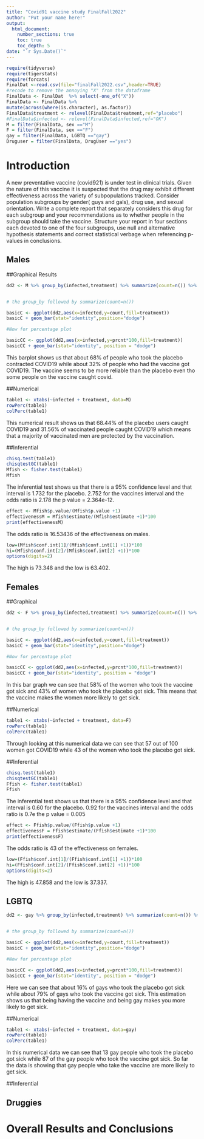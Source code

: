 ```yaml
---
title: "Covid91 vaccine study FinalFall2022"
author: "Put your name here!"
output: 
  html_document:
    number_sections: true
    toc: true
    toc_depth: 5
date: "`r Sys.Date()`" 
---
```


```r
require(tidyverse)
require(tigerstats)
require(forcats)
FinalDat <-read.csv(file="finalFall2022.csv",header=TRUE)
#recode to remove the annoying "X" from the dataframe
FinalData <- FinalDat  %>% select(-one_of("X"))
FinalData <- FinalData %>%
mutate(across(where(is.character), as.factor))
FinalData$treatment <- relevel(FinalData$treatment,ref="placebo")
#FinalData$infected <- relevel(FinalData$infected,ref="OK")
M = filter(FinalData, sex =="M")
F = filter(FinalData, sex =="F")
gay = filter(FinalData, LGBTQ =="gay")
Druguser = filter(FinalData, DrugUser =="yes")
```

# Introduction

A new  preventative vaccine (covid921) is under test in clinical trials. Given the nature of this vaccine it is suspected that the drug may exhibit different effectiveness across the variety of subpopulations tracked. Consider population subgroups by gender( guys and gals), drug use, and sexual orientation. Write a complete report that separately considers this drug for each subgroup and your recommendations as to whether people in the subgroup should take the vaccine. Structure your report in four sections each devoted to one of the four subgroups, use null and alternative hypothesis statements and correct statistical verbage when referencing p-values in conclusions.

## Males

##Graphical Results 
```r
dd2 <- M %>% group_by(infected,treatment) %>% summarize(count=n()) %>% mutate(prcnt=count/sum(count))


# the group_by followed by summarize(count=n())

basicC <- ggplot(dd2,aes(x=infected,y=count,fill=treatment))
basicC + geom_bar(stat="identity",position="dodge")

#Now for percentage plot

basicCC <- ggplot(dd2,aes(x=infected,y=prcnt*100,fill=treatment)) 
basicCC + geom_bar(stat="identity", position = "dodge")
```

This barplot shows us that about 68% of people who took the placebo contracted COVID19 while about 32% of people who had the vaccine got COVID19. The vaccine seems to be more reliable than the placebo even tho some people on the vaccine caught covid. 

##Numerical 
```r
table1 <- xtabs(~infected + treatment, data=M)
rowPerc(table1)
colPerc(table1)
```

This numerical result shows us that 68.44% of the placebo users caught COVID19 and 31.56% of vaccinated people caught COVID19 which means that a majority of vaccinated men are protected by the vaccination. 

##Inferential
```r
chisq.test(table1)
chisqtestGC(table1)
Mfish <- fisher.test(table1)
Mfish
```

The inferential test shows us that there is a 95% confidence level and that interval is 1.732 for the placebo. 2.752 for the vaccines interval and the odds ratio is 2.178 the p value = 2.364e-12. 

```r
effect <- Mfish$p.value/(Mfish$p.value +1)
effectivenessM = Mfish$estimate/(Mfish$estimate +1)*100
print(effectivenessM)
```

The odds ratio is 16.53436 of the effectiveness on males. 

```r
low=(Mfish$conf.int[1]/(Mfish$conf.int[1] +1))*100
hi=(Mfish$conf.int[2]/(Mfish$conf.int[2] +1))*100
options(digits=2)
```

The high is 73.348 and the low is 63.402.

## Females


##Graphical
```r
dd2 <- F %>% group_by(infected,treatment) %>% summarize(count=n()) %>% mutate(prcnt=count/sum(count))


# the group_by followed by summarize(count=n())

basicC <- ggplot(dd2,aes(x=infected,y=count,fill=treatment))
basicC + geom_bar(stat="identity",position="dodge")

#Now for percentage plot

basicCC <- ggplot(dd2,aes(x=infected,y=prcnt*100,fill=treatment)) 
basicCC + geom_bar(stat="identity", position = "dodge")
```

In this bar graph we can see that 58% of the women who took the vaccine got sick and 43% of women who took the placebo got sick. This means that the vaccine makes the women more likely to get sick. 

##Numerical
```r
table1 <- xtabs(~infected + treatment, data=F)
rowPerc(table1)
colPerc(table1)
```

Through looking at this numerical data we can see that 57 out of 100 women got COVID19 while 43 of the women who took the placebo got sick. 

##Inferential
```r
chisq.test(table1)
chisqtestGC(table1)
Ffish <- fisher.test(table1)
Ffish
```

The inferential test shows us that there is a 95% confidence level and that interval is 0.60 for the placebo. 0.92 for the vaccines interval and the odds ratio is 0.7e the p value = 0.005 

```r
effect <- Ffish$p.value/(Ffish$p.value +1)
effectivenessF = Ffish$estimate/(Ffish$estimate +1)*100
print(effectivenessF)
```

The odds ratio is 43 of the effectiveness on females. 

```r
low=(Ffish$conf.int[1]/(Ffish$conf.int[1] +1))*100
hi=(Ffish$conf.int[2]/(Ffish$conf.int[2] +1))*100
options(digits=2)
```
The high is 47.858 and the low is 37.337.

## LGBTQ
```r
dd2 <- gay %>% group_by(infected,treatment) %>% summarize(count=n()) %>% mutate(prcnt=count/sum(count))


# the group_by followed by summarize(count=n())

basicC <- ggplot(dd2,aes(x=infected,y=count,fill=treatment))
basicC + geom_bar(stat="identity",position="dodge")

#Now for percentage plot

basicCC <- ggplot(dd2,aes(x=infected,y=prcnt*100,fill=treatment)) 
basicCC + geom_bar(stat="identity", position = "dodge")
```

Here we can see that about 16% of gays who took the placebo got sick while about 79% of gays who took the vaccine got sick. This estimation shows us that being having the vaccine and being gay makes you more likely to get sick.

##Numerical
```r
table1 <- xtabs(~infected + treatment, data=gay)
rowPerc(table1)
colPerc(table1)
```

In this numerical data we can see that 13 gay people who took the placebo got sick while 87 of the gay people who took the vaccine got sick. So far the data is showing that gay people who take the vaccine are more likely to get sick. 

##Inferential

## Druggies


# Overall Results and Conclusions